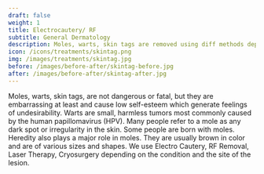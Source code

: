 ---
draft: false
weight: 1
title: Electrocautery/ RF
subtitle: General Dermatology
description: Moles, warts, skin tags are removed using diff methods depending on the condition and site of the lesion.
icon: /icons/treatments/skintag.png
img: /images/treatments/skintag.jpg
before: /images/before-after/skintag-before.jpg
after: /images/before-after/skintag-after.jpg
---

Moles, warts, skin tags, are not dangerous or fatal, but they are embarrassing at least and cause low self-esteem which generate feelings of undesirability. Warts are small, harmless tumors most commonly caused by the human papillomavirus (HPV).
Many people refer to a mole as any dark spot or irregularity in the skin. Some people are born with moles. Heredity also plays a major role in moles. They are usually brown in color and are of various sizes and shapes.
We use Electro Cautery, RF Removal, Laser Therapy, Cryosurgery depending on the condition and the site of the lesion.
 